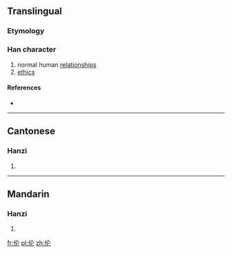 {{also|倫}}
==Translingual==

===Etymology===
{{Han simp|倫|f=侖|t=仑}}

===Han character===
{{Han char|rn=9|rad=人|as=04|sn=6|four=|canj=人人心 (OOP)}}

# normal human [[relationships]]
# [[ethics]]

====References====
* {{Han ref|kx=0096.121|hdz=10124.100|uh=4F26|ud=20262}}

----

==Cantonese==

===Hanzi===
{{yue-hanzi|jyut=|y=leun4|tra=倫}}

# {{defn|Cantonese|sort=人04}}

----

==Mandarin==

===Hanzi===
{{cmn-hanzi|tra=倫|pin=[[lún]] ([[lun2]])|wg=lun<sup>2</sup>}}

# {{defn|Mandarin|sort=人04}}

[[fr:伦]]
[[pl:伦]]
[[zh:伦]]